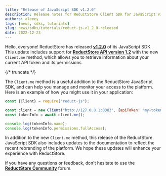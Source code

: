 ```yaml
---
title: "Release of JavaScript SDK v1.2.0"
description: Release notes for ReductStore Client SDK for JavaScript v1.2.0 with usage examples
authors: alexey
tags: [news, sdks, tutorials]
slug: news/sdks/tutorials/reduct-js-v1_2_0-released
date: 2022-12-23
---
```


Hello, everyone!
ReductStore has released [**v1.2.0**](https://github.com/reductstore/reduct-js/releases/tag/v1.2.0) of its
JavaScript SDK. This update includes support
for [**ReductStore API version 1.2**](https://github.com/reductstore/reductstore/releases/tag/v1.2.0) with the
new `Client.me` method, which allows you to retrieve information about your current API token and its permissions.

{/* truncate */}

The `Client.me` method is a useful addition to the ReductStore JavaScript SDK, and can help you manage and monitor your
access to the platform. Here is an example of how you might use it in your application:

```javascript
const {Client} = require("reduct-js");

const client = new Client("http://127.0.0.1:8383", {apiToken: "my-token"});
const tokenInfo = await client.me();

console.log(tokenInfo.name);
console.log(tokenInfo.permissions.fullAccess);

```

In addition to the new `Client.me` method, this release of the ReductStore JavaScript SDK also includes updates to the
documentation to reflect the recent rebranding of the platform. We hope these updates will enhance your experience with
ReductStore.

if you have any questions or feedback, don't hesitate to use the [**ReductStore Community**](https://community.reduct.store) forum.